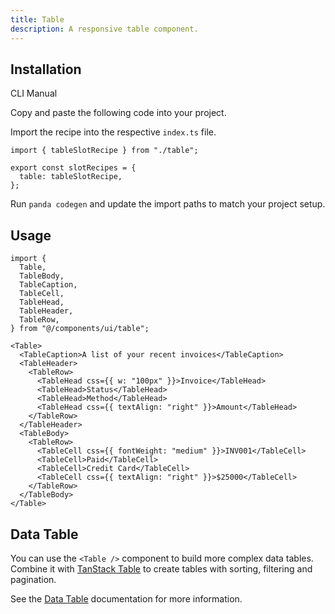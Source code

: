 ```yaml
---
title: Table
description: A responsive table component.
---
```


<ComponentPreview name="table-demo" />

## Installation

<InstallationTabs>

<TabsList>
  <TabsTrigger value="cli">CLI</TabsTrigger>
  <TabsTrigger value="manual">Manual</TabsTrigger>
</TabsList>

<TabsContent value="cli">

<PackageRunner command="nore-ui-cli@latest add table" />

</TabsContent>

<TabsContent value="manual">

<Steps>

<Step>Copy and paste the following code into your project.</Step>

<ComponentSource name="table.ts" type="slot-recipe" />

<ComponentSource name="table.tsx" type="component" />

<Step>Import the recipe into the respective `index.ts` file.</Step>

```tsx
import { tableSlotRecipe } from "./table";

export const slotRecipes = {
  table: tableSlotRecipe,
};
```

<Step>Run `panda codegen` and update the import paths to match your project setup.</Step>

</Steps>

</TabsContent>

</InstallationTabs>

## Usage

```tsx
import {
  Table,
  TableBody,
  TableCaption,
  TableCell,
  TableHead,
  TableHeader,
  TableRow,
} from "@/components/ui/table";
```

```tsx
<Table>
  <TableCaption>A list of your recent invoices</TableCaption>
  <TableHeader>
    <TableRow>
      <TableHead css={{ w: "100px" }}>Invoice</TableHead>
      <TableHead>Status</TableHead>
      <TableHead>Method</TableHead>
      <TableHead css={{ textAlign: "right" }}>Amount</TableHead>
    </TableRow>
  </TableHeader>
  <TableBody>
    <TableRow>
      <TableCell css={{ fontWeight: "medium" }}>INV001</TableCell>
      <TableCell>Paid</TableCell>
      <TableCell>Credit Card</TableCell>
      <TableCell css={{ textAlign: "right" }}>$25000</TableCell>
    </TableRow>
  </TableBody>
</Table>
```

## Data Table

You can use the `<Table />` component to build more complex data tables. Combine it with [TanStack Table](https://tanstack.com/table/latest) to create tables with sorting, filtering and pagination.

See the [Data Table](/docs/components/data-table) documentation for more information.
